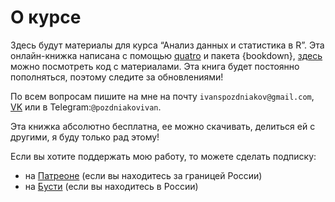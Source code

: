 # О курсе {#sec-about}

Здесь будут материалы для курса "Анализ данных и статистика в R". Эта онлайн-книжка написана с помощью [quatro](https://quarto.org) и пакета {bookdown}, [здесь](https://github.com/Pozdniakov/tidy_stats) можно посмотреть код с материалами. Эта книга будет постоянно пополняться, поэтому следите за обновлениями!

По всем вопросам пишите на мне на почту `ivanspozdniakov@gmail.com`, [VK](https://vk.com/id247411462) или в Telegram:`@pozdniakovivan`.

Эта книжка абсолютно бесплатна, ее можно скачивать, делиться ей с другими, я буду только рад этому!

Если вы хотите поддержать мою работу, то можете сделать подписку:

-   на [Патреоне](https://patreon.com/pozdniakov_rstats) (если вы находитесь за границей России)
-   на [Бусти](https://boosty.to/pozdniakov_rstats) (если вы находитесь в России)
